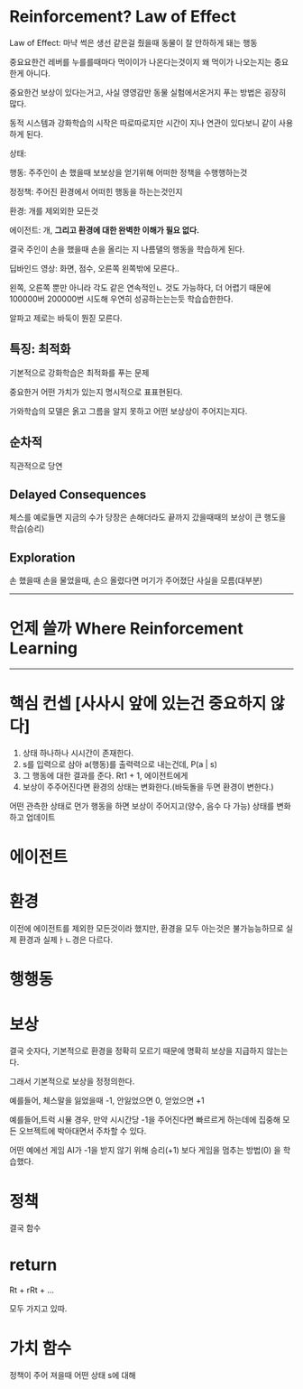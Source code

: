 # Reinforcement? Law of Effect
Law of Effect: 마냑 썩은 생선 같은걸 줬을때 동물이 잘 안하하게 돼는 행동

중요요한건 레버를 누를를때마다 먹이이가 나온다는것이지 왜 먹이가 나오는지는 중요한게 아니다.

중요한건 보상이 있다는거고, 사실 영영감만 동물 실험에서온거지 푸는 방법은 굉장히 많다.

동적 시스템과 강화학습의 시작은 따로따로지만 시간이 지나 연관이 있다보니 같이 사용하게 된다.

상태:

행동: 주주인이 손 했을때 보보상을 얻기위해 어떠한 정책을 수행행하는것

정정책: 주어진 환경에서 어떠힌 행동을 하는는것인지

환경: 개를 제외외한 모든것

에이전트: 개, **그리고 환경에 대한 완벽한 이해가 필요 없다.**

결국 주인이 손을 했을때 손을 올리는 지 나름댈의 행동을 학습하게 된다.

딥바인드 영상: 화면, 점수, 오른쪽 왼쪽밖에 모른다..

왼쪽, 오른쪽 뿐만 아니라 각도 같은 연속적인ㄴ 것도 가능하다, 더 어렵기 때문에 100000버 200000번 시도해 우연히 성공하는는는듯 학습습한한다.

알파고 제로는 바둑이 뭔짇 모른다.

## 특징: 최적화
기본적으로 강화학습은 최적화를 푸는 문제

중요한거 어떤 가치가 있는지 명시적으로 표표현된다.

가와학습의 모델은 옭고 그름을 알지 못하고 어떤 보상상이 주어지는지다.

## 순차적
직관적으로 당연

## Delayed Consequences

체스를 예로들면 지금의 수가 당장은 손해더라도 끝까지 갔을때때의 보상이 큰 행도을 학습(승리)

## Exploration
손 했을때 손을 물었을때, 손으 올렸다면 머기가 주어졌단 사실을 모름(대부분)

***

# 언제 쓸까 Where Reinforcement Learning

***

# 핵심 컨셉 [사사시 앞에 있는건 중요하지 않다]

1. 상태 하나하나 시시간이 존재한다.
2. s를 입력으로 삼아 a(행동)를 출력력으로 내는건데, P(a | s)
3. 그 행동에 대한 결과를 준다. Rt1 + 1, 에이전트에게
4. 보상이 주주어진다면 환경의 상태는 변화한다.(바둑돌을 두면 환경이 변한다.)


 어떤 관측한 상태로 먼가 행동을 하면 보상이 주어지고(양수, 음수 다 가능) 상태를 변화하고 업데이트

 # 에이전트

 # 환경
 이전에 에이전트를 제외한 모든것이라 했지만, 환경을 모두 아는것은 불가능능하므로
실제 환경과 실제ㅏㄴ경은 다르다.

# 행행동


# 보상
결국 숫자다, 기본적으로 환경을 정확히 모르기 때문에 명확히 보상을 지급하지 않는는다.

그래서 기본적으로 보상을 정정의한다.

예를들어, 체스말을 잃었을때 -1, 안잃었으면 0, 얻었으면 +1

예를들어,트럭 시뮬 경우, 만약 시시간당 -1을 주어진다면 빠르르게 하는데에 집중해 모든 오브젝트에 박아대면서 주차할 수 있다.

어떤 예에선 게임 AI가 -1을 받지 않기 위해 승리(+1) 보다 게임을 멈추는 방법(0) 을 학습했다.

# 정책
결국 함수

# return
Rt + rRt + ...

모두 가지고 있따.

# 가치 함수

정책이 주어 져을때 어떤 상태 s에 대해 